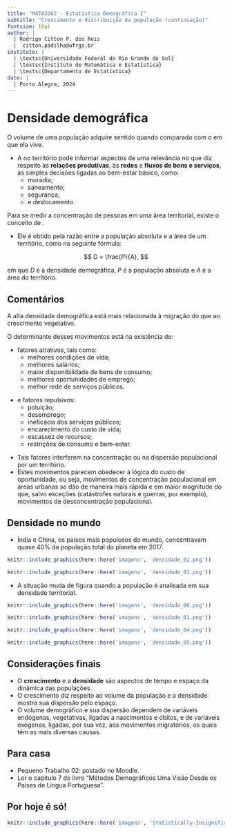 ```yaml
---
title: "MAT02262 - Estatística Demográfica I"
subtitle: "Crescimento e distribuição da população (continuação)"
fontsize: 10pt
author: |
  | Rodrigo Citton P. dos Reis
  | `citton.padilha@ufrgs.br`
institute: |
  | \textsc{Universidade Federal do Rio Grande do Sul}
  | \textsc{Instituto de Matemática e Estatística}
  | \textsc{Departamento de Estatística}
date: |
  | Porto Alegre, 2024
---
```


# Densidade demográfica {.allowframebreaks}

O volume de uma população adquire sentido quando comparado com o \structure{espaço} em que ela vive.

+ A \structure{dispersão populacional} no território pode informar aspectos de uma relevância no que diz respeito às **relações produtivas**, às **redes** e **fluxos de bens e serviços**, às simples decisões ligadas ao bem-estar básico, como:
    - moradia;
    - saneamento;
    - segurança;
    - e deslocamento.

\framebreak

\begin{mybox}{Populoso vs. povoado}

Uma região \structure{populosa}, ou seja, como população elevada, pode ou não ser \structure{povoada}, de acordo com sua extensão territorial.

\end{mybox}

\framebreak

Para se medir a concentração de pessoas em uma área territorial, existe o conceito de \structure{densidade demográfica}.

- Ele é obtido pela razão entre a população absoluta e a área de um território, como na seguinte fórmula:

$$
D = \frac{P}{A},
$$

em que $D$ é a densidade demográfica, $P$ é a população absoluta e $A$ é a área do território.

## Comentários {.allowframebreaks}

A alta densidade demográfica está mais relacionada à migração do que ao crescimento vegetativo.

O determinante desses movimentos está na existência de:

+ fatores atrativos, tais como:
    + melhores condições de vida;
    + melhores salários;
    + maior disponibilidade de bens de consumo;
    + melhores oportunidades de emprego;
    + melhor rede de serviços públicos.

\framebreak

- e fatores repulsivos:
    + poluição;
    + desemprego;
    + ineficácia dos serviços públicos;
    + encarecimento do custo de vida;
    + escassez de recursos;
    + restrições de consumo e bem-estar.

\framebreak

- Tais fatores interferem na concentração ou na dispersão populacional por um território.
- Estes movimentos parecem obedecer à lógica do custo de oportunidade, ou seja, movimentos de concentração populacional em áreas urbanas se dão de maneira mais rápida e em maior magnitude do que, salvo exceções (catástrofes naturais e guerras, por exemplo), movimentos de desconcentração populacional.

## Densidade no mundo {.allowframebreaks}

- Índia e China, os países mais populosos do mundo, concentravam quase 40% da população total do planeta em 2017.

```r

knitr::include_graphics(here::here('imagens', 'densidade_02.png'))

```

\framebreak

```r

knitr::include_graphics(here::here('imagens', 'densidade_03.png'))

```

\framebreak

- A situação muda de figura quando a população é analisada em sua densidade territorial.

```r

knitr::include_graphics(here::here('imagens', 'densidade_06.png'))

```

\framebreak

```r

knitr::include_graphics(here::here('imagens', 'densidade_01.png'))

```

\framebreak

```r

knitr::include_graphics(here::here('imagens', 'densidade_04.png'))

```

\framebreak

```r

knitr::include_graphics(here::here('imagens', 'densidade_05.png'))

```

## Considerações finais {.allowframebreaks}

- O **crescimento** e a **densidade** são aspectos de tempo e espaço da dinâmica das populações.
- O crescimento diz respeito ao volume da população e a densidade mostra sua dispersão pelo espaço.
- O volume demográfico  e sua dispersão dependem de variáveis endógenas, vegetativas, ligadas a nascimentos e óbitos, e de variáveis exógenas, ligadas, por sua vez, aos movimentos migratórios, os quais têm as mais diversas causas.

## Para casa {.allowframebreaks}

<!-- - Refaça o exemplo da padronização direta considerando Rondônia como a população padrão. -->
- Pequeno Trabalho 02: postado no Moodle.
- Ler o capítulo 7 do livro "Métodos Demográficos Uma Visão Desde os Países de Língua Portuguesa"\footnote{FOZ, Grupo de. \emph{Métodos Demográficos Uma Visão Desde os Países de Língua Portuguesa}. São Paulo: Blucher, 2021. \url{https://www.blucher.com.br/metodos-demograficos-uma-visao-desde-os-paises-de-lingua-portuguesa_9786555500837}}.

## Por hoje é só!

\begin{center}
{\bf Bons estudos!}
\end{center}

```r

knitr::include_graphics(here::here('imagens', 'Statistically-Insignificant-final07.jpg'))

```

